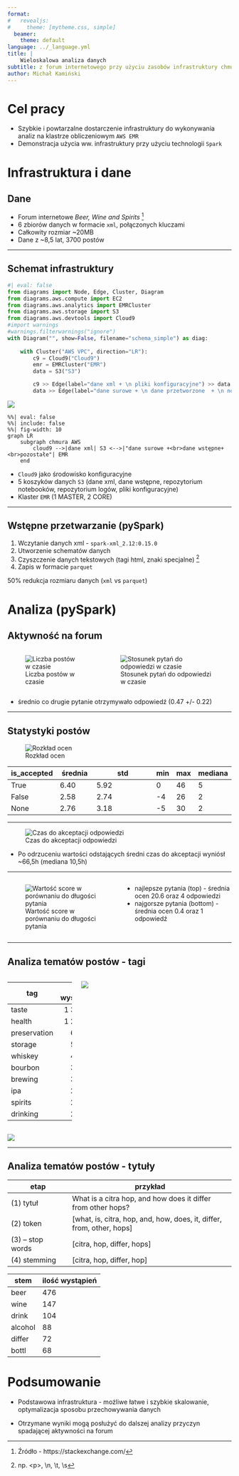 ```yaml
---
format:
#   revealjs: 
#     theme: [mytheme.css, simple]
  beamer: 
    theme: default   
language: ../_language.yml
title: |
    Wieloskalowa analiza danych 
subtitle: z forum internetowego przy użyciu zasobów infrastruktury chmurowej AWS oraz technologii Spark
author: Michał Kamiński
---
```


# Cel pracy

- Szybkie i powtarzalne dostarczenie infrastruktury do wykonywania analiz na klastrze obliczeniowym `AWS EMR`
- Demonstracja użycia ww. infrastruktury przy użyciu technologii `Spark` 

# Infrastruktura i dane

## Dane

- Forum internetowe _Beer, Wine and Spirits_ [^1]
- 6 zbiorów danych w formacie `xml`, połączonych kluczami
- Całkowity rozmiar ~20MB
- Dane z ~8,5 lat, 3700 postów

[^1]: Źródło - https://stackexchange.com/

-----

## Schemat infrastruktury

```python
#| eval: false
from diagrams import Node, Edge, Cluster, Diagram
from diagrams.aws.compute import EC2
from diagrams.aws.analytics import EMRCluster
from diagrams.aws.storage import S3
from diagrams.aws.devtools import Cloud9
#import warnings
#warnings.filterwarnings("ignore")
with Diagram("", show=False, filename="schema_simple") as diag:
    
    with Cluster("AWS VPC", direction="LR"):
        c9 = Cloud9("Cloud9") 
        emr = EMRCluster("EMR")
        data = S3("S3")

        c9 >> Edge(label="dane xml + \n pliki konfiguracyjne") >> data 
        data >> Edge(label="dane surowe + \n dane przetworzone  + \n notebooki + \n logi", reverse=True) >> emr
```

![](schema_simple.png){fig-align="center"}

```mermaid
%%| eval: false
%%| include: false
%%| fig-width: 10
graph LR
    subgraph chmura AWS
        cloud9 -->|dane xml| S3 <-->|"dane surowe +<br>dane wstępne+<br>pozostałe"| EMR
    end
```

- `Cloud9` jako środowisko konfiguracyjne
- 5 koszyków danych `S3` (dane xml, dane wstępne, repozytorium notebooków, repozytorium logów, pliki konfiguracyjne)
- Klaster `EMR` (1 MASTER, 2 CORE)

-----

## Wstępne przetwarzanie (pySpark)

1. Wczytanie danych xml - `spark-xml_2.12:0.15.0`
2. Utworzenie schematów danych
3. Czyszczenie danych tekstowych (tagi html, znaki specjalne) ^[np. \<p\>, \\n, \\t, \\s]
4. Zapis w formacie `parquet`

::: {.callout-note}
50% redukcja rozmiaru danych (`xml` vs `parquet`)
:::

# Analiza (pySpark)

## Aktywność na forum

:::: {.columns}

::: {.column width="40%"}
![Liczba postów w czasie](fig-ryc2-output-1.png)
:::

::: {.column width="60%" }
![Stosunek pytań do odpowiedzi w czasie](fig-ryc3-output-1.png)
:::

::::

- średnio co drugie pytanie otrzymywało odpowiedź (0.47 +/- 0.22)

-----

## Statystyki postów

![Rozkład ocen](fig-ryc9-output-1.png)

| is_accepted | średnia    | std| min | max | mediana |
|-------------|------------|-----------------------|-----|-----|---------|
| True        | 6.40   | 5.92              | 0   | 46  | 5       |
| False       | 2.58  | 2.74              | -4  | 26  | 2       |
| None        | 2.76   | 3.18              | -5  | 30  | 2       |

-----

![Czas do akceptacji odpowiedzi](fig-ryc10-output-1.png)

- Po odrzuceniu wartości odstających średni czas do akceptacji wyniósł ~66,5h (mediana 10,5h)

-----

:::: {.columns}

::: {.column width="50%"}

![Wartość score w porównaniu do długości pytania](fig-ryc5-output-1.png)

:::

::: {.column width="50%" text-align="center"}

- najlepsze pytania (top) - średnia ocen 20.6 oraz 4 odpowiedzi
- najgorsze pytania (bottom) - średnia ocen 0.4 oraz 1 odpowiedź


:::

::::

-----

## Analiza tematów postów - tagi

:::: {.columns}

::: {.column width="30%"}
\tiny

|tag |liczba wyświetleń|
|----|----------------------------:|
|taste |1 330 670|
|health |1 286 001|
|preservation |682 216|
|storage |542 860|
|whiskey |464 756|
|bourbon |330 268|
|brewing |307 892|
|ipa |291 935|
|spirits |255 328|
|drinking |225 924|

\normalsize
:::

::: {.column width="70%" }

![](fig-ryc7-output-1.png)

:::

::::

![](fig-ryc8-output-1.png)

-----

## Analiza tematów postów - tytuły
\small
|etap|przykład|
|------|----------------|
|(1) tytuł |What is a citra hop, and how does it differ from other hops?|
|(2) token |[what, is, citra, hop, and, how, does, it, differ, from, other, hops]|
|(3) -- stop words |[citra, hop, differ, hops]|
|(4) stemming |[citra, hop, differ, hop]|



|stem| ilość wystąpień|
|------|------|
|beer| 476|
|wine| 147|
|drink| 104|
|alcohol| 88|
|differ| 72|
|bottl| 68|

# Podsumowanie

- Podstawowa infrastruktura - możliwe łatwe i szybkie skalowanie, optymalizacja sposobu przechowywania danych

- Otrzymane wyniki mogą posłużyć do dalszej analizy przyczyn spadającej aktywności na forum
